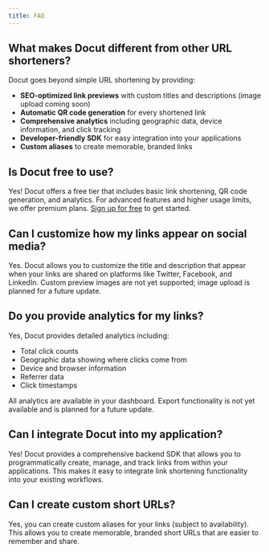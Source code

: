 ```yaml
---
title: FAQ
---
```


## What makes Docut different from other URL shorteners?

Docut goes beyond simple URL shortening by providing:

- **SEO-optimized link previews** with custom titles and descriptions (image upload coming soon)
- **Automatic QR code generation** for every shortened link
- **Comprehensive analytics** including geographic data, device information, and click tracking
- **Developer-friendly SDK** for easy integration into your applications
- **Custom aliases** to create memorable, branded links

## Is Docut free to use?

Yes! Docut offers a free tier that includes basic link shortening, QR code generation, and analytics. For advanced features and higher usage limits, we offer premium plans. [Sign up for free](/sign-up) to get started.

## Can I customize how my links appear on social media?

Yes. Docut allows you to customize the title and description that appear when your links are shared on platforms like Twitter, Facebook, and LinkedIn. Custom preview images are not yet supported; image upload is planned for a future update.

## Do you provide analytics for my links?

Yes, Docut provides detailed analytics including:

- Total click counts
- Geographic data showing where clicks come from
- Device and browser information
- Referrer data
- Click timestamps

All analytics are available in your dashboard. Export functionality is not yet available and is planned for a future update.

## Can I integrate Docut into my application?

Yes! Docut provides a comprehensive backend SDK that allows you to programmatically create, manage, and track links from within your applications. This makes it easy to integrate link shortening functionality into your existing workflows.

## Can I create custom short URLs?

Yes, you can create custom aliases for your links (subject to availability). This allows you to create memorable, branded short URLs that are easier to remember and share.